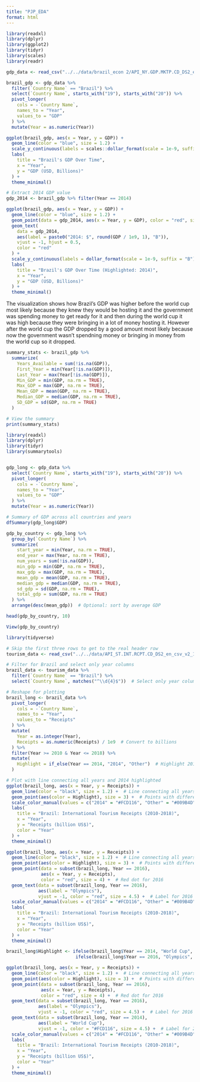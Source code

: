```yaml
---
title: "PJP_EDA"
format: html
---
```


```r
library(readxl)
library(dplyr)
library(ggplot2)
library(tidyr)
library(scales)
library(readr)
```


```r
gdp_data <- read_csv("../../data/brazil_econ 2/API_NY.GDP.MKTP.CD_DS2_en_csv_v2_26433.csv", skip = 4)

```


```r
brazil_gdp <- gdp_data %>%
  filter(`Country Name` == "Brazil") %>%
  select(`Country Name`, starts_with("19"), starts_with("20")) %>%
  pivot_longer(
    cols = -`Country Name`,
    names_to = "Year",
    values_to = "GDP"
  ) %>%
  mutate(Year = as.numeric(Year))

```

```r
ggplot(brazil_gdp, aes(x = Year, y = GDP)) +
  geom_line(color = "blue", size = 1.2) +
  scale_y_continuous(labels = scales::dollar_format(scale = 1e-9, suffix = "B")) +
  labs(
    title = "Brazil's GDP Over Time",
    x = "Year",
    y = "GDP (USD, Billions)"
  ) +
  theme_minimal()

```

```r

# Extract 2014 GDP value
gdp_2014 <- brazil_gdp %>% filter(Year == 2014)

ggplot(brazil_gdp, aes(x = Year, y = GDP)) +
  geom_line(color = "blue", size = 1.2) +
  geom_point(data = gdp_2014, aes(x = Year, y = GDP), color = "red", size = 3) +
  geom_text(
    data = gdp_2014,
    aes(label = paste0("2014: $", round(GDP / 1e9, 1), "B")),
    vjust = -1, hjust = 0.5,
    color = "red"
  ) +
  scale_y_continuous(labels = dollar_format(scale = 1e-9, suffix = "B")) +
  labs(
    title = "Brazil's GDP Over Time (Highlighted: 2014)",
    x = "Year",
    y = "GDP (USD, Billions)"
  ) +
  theme_minimal()

```
The visualization shows how Brazil's GDP was higher before the world cup most likely because they knew they would be hosting it and the government was spending money to get ready for it and then during the world cup it was high because they were bringing in a lot of money hosting it. However after the world cup the GDP dropped by a good amount most likely because now the government wasn't spendning money or bringing in money from the world cup so it dropped.

```r
summary_stats <- brazil_gdp %>%
  summarize(
    Years_Available = sum(!is.na(GDP)),
    First_Year = min(Year[!is.na(GDP)]),
    Last_Year = max(Year[!is.na(GDP)]),
    Min_GDP = min(GDP, na.rm = TRUE),
    Max_GDP = max(GDP, na.rm = TRUE),
    Mean_GDP = mean(GDP, na.rm = TRUE),
    Median_GDP = median(GDP, na.rm = TRUE),
    SD_GDP = sd(GDP, na.rm = TRUE)
  )

# View the summary
print(summary_stats)

```

```r
library(readxl)
library(dplyr)
library(tidyr)
library(summarytools)


gdp_long <- gdp_data %>%
  select(`Country Name`, starts_with("19"), starts_with("20")) %>%
  pivot_longer(
    cols = -`Country Name`,
    names_to = "Year",
    values_to = "GDP"
  ) %>%
  mutate(Year = as.numeric(Year))

```

```r

# Summary of GDP across all countries and years
dfSummary(gdp_long$GDP)

```

```r
gdp_by_country <- gdp_long %>%
  group_by(`Country Name`) %>%
  summarize(
    start_year = min(Year, na.rm = TRUE),
    end_year = max(Year, na.rm = TRUE),
    num_years = sum(!is.na(GDP)),
    min_gdp = min(GDP, na.rm = TRUE),
    max_gdp = max(GDP, na.rm = TRUE),
    mean_gdp = mean(GDP, na.rm = TRUE),
    median_gdp = median(GDP, na.rm = TRUE),
    sd_gdp = sd(GDP, na.rm = TRUE),
    total_gdp = sum(GDP, na.rm = TRUE)
  ) %>%
  arrange(desc(mean_gdp))  # Optional: sort by average GDP
```

```r
head(gdp_by_country, 10)

```

```r
View(gdp_by_country)

```





```r

library(tidyverse)

# Skip the first three rows to get to the real header row
tourism_data <- read_csv("../../data/API_ST.INT.RCPT.CD_DS2_en_csv_v2_19613.csv", skip = 3)

# Filter for Brazil and select only year columns
brazil_data <- tourism_data %>%
  filter(`Country Name` == "Brazil") %>%
  select(`Country Name`, matches("^\\d{4}$"))  # Select only year columns

# Reshape for plotting
brazil_long <- brazil_data %>%
  pivot_longer(
    cols = -`Country Name`,
    names_to = "Year",
    values_to = "Receipts"
  ) %>%
  mutate(
    Year = as.integer(Year),
    Receipts = as.numeric(Receipts) / 1e9  # Convert to billions
  ) %>%
  filter(Year >= 2010 & Year <= 2018) %>%
  mutate(
    Highlight = if_else(Year == 2014, "2014", "Other")  # Highlight 2014
  )

# Plot with line connecting all years and 2014 highlighted
ggplot(brazil_long, aes(x = Year, y = Receipts)) +
  geom_line(color = "black", size = 1.2) +  # Line connecting all years
  geom_point(aes(color = Highlight), size = 3) +  # Points with different color for 2014
  scale_color_manual(values = c("2014" = "#FCD116", "Other" = "#009B4D")) +  # Color 2014 differently
  labs(
    title = "Brazil: International Tourism Receipts (2010-2018)",
    x = "Year",
    y = "Receipts (billion US$)",
    color = "Year"
  ) +
  theme_minimal()


```

```r
ggplot(brazil_long, aes(x = Year, y = Receipts)) +
  geom_line(color = "black", size = 1.2) +  # Line connecting all years
  geom_point(aes(color = Highlight), size = 3) +  # Points with different color for 2014
  geom_point(data = subset(brazil_long, Year == 2016), 
             aes(x = Year, y = Receipts), 
             color = "red", size = 4) +  # Red dot for 2016
  geom_text(data = subset(brazil_long, Year == 2016), 
            aes(label = "Olympics"), 
            vjust = -1, color = "red", size = 4.5) +  # Label for 2016
  scale_color_manual(values = c("2014" = "#FCD116", "Other" = "#009B4D")) +  # Color 2014 differently
  labs(
    title = "Brazil: International Tourism Receipts (2010-2018)",
    x = "Year",
    y = "Receipts (billion US$)",
    color = "Year"
  ) +
  theme_minimal()

```

```r
brazil_long$Highlight <- ifelse(brazil_long$Year == 2014, "World Cup",
                          ifelse(brazil_long$Year == 2016, "Olympics", "Other"))

ggplot(brazil_long, aes(x = Year, y = Receipts)) +
  geom_line(color = "black", size = 1.2) +  # Line connecting all years
  geom_point(aes(color = Highlight), size = 3) +  # Points with different color for 2014
  geom_point(data = subset(brazil_long, Year == 2016), 
             aes(x = Year, y = Receipts), 
             color = "red", size = 4) +  # Red dot for 2016
  geom_text(data = subset(brazil_long, Year == 2016), 
            aes(label = "Olympics"), 
            vjust = -1, color = "red", size = 4.5) +  # Label for 2016
  geom_text(data = subset(brazil_long, Year == 2014), 
            aes(label = "World Cup"), 
            vjust = -1, color = "#FCD116", size = 4.5) +  # Label for 2014
  scale_color_manual(values = c("2014" = "#FCD116", "Other" = "#009B4D")) +  # Color 2014 differently
  labs(
    title = "Brazil: International Tourism Receipts (2010-2018)",
    x = "Year",
    y = "Receipts (billion US$)",
    color = "Year"
  ) +
  theme_minimal()

```



